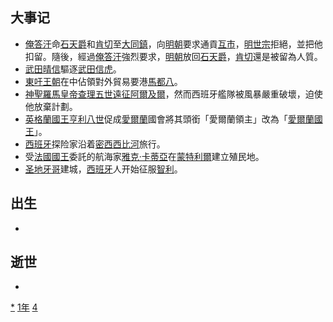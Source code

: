 {{yearTOC|1541|明'''[[嘉靖|嘉靖]]二十年'''；越南莫朝'''[[廣和|廣和]]元年'''，后黎朝'''[[元和_(後黎莊宗)|元和]]九年'''；日本'''[[天文_(後奈良天皇)|天文]]十年'''}}
== 大事记 ==
*[[俺答汗|俺答汗]]命[[石天爵|石天爵]]和[[肯切|肯切]]至[[大同鎮|大同鎮]]，向[[明朝|明朝]]要求通貢[[互市|互市]]，[[明世宗|明世宗]]拒絕，並把他扣留。隨後，經過[[俺答汗|俺答汗]]強烈要求，[[明朝|明朝]]放回[[石天爵|石天爵]]，[[肯切|肯切]]還是被留為人質。
*[[武田晴信|武田晴信]]驅逐[[武田信虎|武田信虎]]。
*[[東吁王朝|東吁王朝]]在{{link-en|與勃固王朝的戰爭|Toungoo–Hanthawaddy War}}中佔領對外貿易要港[[馬都八|馬都八]]。
*[[神聖羅馬皇帝|神聖羅馬皇帝]][[查理五世_(神圣罗马帝国)|查理五世]][[阿爾及爾遠征_(1541年)|遠征阿爾及爾]]，然而西班牙艦隊被風暴嚴重破壞，迫使他放棄計劃。
*[[英格蘭君主列表|英格蘭國王]][[亨利八世|亨利八世]]促成[[愛爾蘭|愛爾蘭]]國會將其頭銜「愛爾蘭領主」改為「[[愛爾蘭君主列表|愛爾蘭國王]]」。
*[[西班牙|西班牙]]探险家沿着[[密西西比河|密西西比河]]旅行。
*受[[法國國王|法國國王]]委託的航海家[[雅克·卡蒂亞|雅克·卡蒂亞]]在[[蒙特利爾|蒙特利爾]]建立殖民地。
*[[圣地牙哥|圣地牙哥]]建城，[[西班牙|西班牙]]人开始征服[[智利|智利]]。

== 出生 ==
*

== 逝世 ==
{{Wikisource year mention}}
*

[[Category:1541年|*]]
[[Category:1540年代|1年]]
[[Category:16世纪各年|4]]